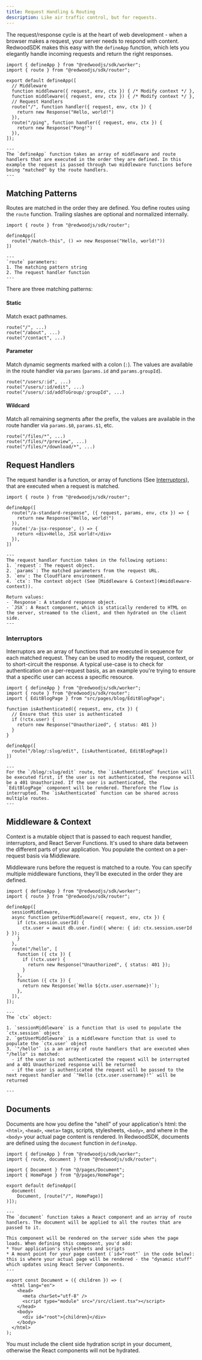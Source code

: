 ```yaml
---
title: Request Handling & Routing
description: Like air traffic control, but for requests.
---
```



The request/response cycle is at the heart of web development - when a browser makes a request, your server needs to respond with content. RedwoodSDK makes this easy with the `defineApp` function, which lets you elegantly handle incoming requests and return the right responses.

```tsx title="src/worker.tsx"
import { defineApp } from "@redwoodjs/sdk/worker";
import { route } from "@redwoodjs/sdk/router";

export default defineApp([
  // Middleware
  function middleware({ request, env, ctx }) { /* Modify context */ },
  function middleware({ request, env, ctx }) { /* Modify context */ },
  // Request Handlers
  route("/", function handler({ request, env, ctx }) {
    return new Response("Hello, world!")
  }),
  route("/ping", function handler({ request, env, ctx }) {
    return new Response("Pong!")
  }),
]);

---
The `defineApp` function takes an array of middleware and route handlers that are executed in the order they are defined. In this example the request is passed through two middleware functions before being "matched" by the route handlers.
---
```

## Matching Patterns

Routes are matched in the order they are defined. You define routes using the `route` function. Trailing slashes are optional and normalized internally.

```tsx title="src/worker.tsx" mark={4}
import { route } from "@redwoodjs/sdk/router";

defineApp([
  route("/match-this", () => new Response("Hello, world!"))
])

---
`route` parameters:
1. The matching pattern string
2. The request handler function
---
```

There are three matching patterns:

#### Static

Match exact pathnames.

```tsx
route("/", ...)
route("/about", ...)
route("/contact", ...)
```

#### Parameter

Match dynamic segments marked with a colon (`:`). The values are available in the route handler via `params` (`params.id` and `params.groupId`).

```tsx
route("/users/:id", ...)
route("/users/:id/edit", ...)
route("/users/:id/addToGroup/:groupId", ...)
```

#### Wildcard

Match all remaining segments after the prefix, the values are available in the route handler via `params.$0`, `params.$1`, etc.

```tsx
route("/files/*", ...)
route("/files/*/preview", ...)
route("/files/*/download/*", ...)
```

## Request Handlers

The request handler is a function, or array of functions (See [Interruptors](#interruptors)), that are executed when a request is matched.

```tsx title="src/worker.tsx" mark={4-9}
import { route } from "@redwoodjs/sdk/router";

defineApp([
  route("/a-standard-response", ({ request, params, env, ctx }) => {
    return new Response("Hello, world!")
  }),
  route('/a-jsx-response', () => {
    return <div>Hello, JSX world!</div>
  }),
])

---
The request handler function takes in the following options:
1. `request`: The request object.
2. `params`: The matched parameters from the request URL.
3. `env`: The Cloudflare environment.
4. `ctx`: The context object (See [Middleware & Context](#middleware-context)).

Return values:
- `Response`: A standard response object.
- `JSX`: A React component, which is statically rendered to HTML on the server, streamed to the client, and then hydrated on the client side.
---
```

### Interruptors

Interruptors are an array of functions that are executed in sequence for each matched request. They can be used to modify the request, context, or to short-circuit the response. A typical use-case is to check for authentication on a per-request basis, as an example you're trying to ensure that a specific user can access a specific resource.

```tsx title="src/worker.tsx" mark={5-10, 13} collapse={1-2}
import { defineApp } from "@redwoodjs/sdk/worker";
import { route } from "@redwoodjs/sdk/router";
import { EditBlogPage } from "src/pages/blog/EditBlogPage";

function isAuthenticated({ request, env, ctx }) {
  // Ensure that this user is authenticated
  if (!ctx.user) {
    return new Response("Unauthorized", { status: 401 })
  }
}

defineApp([
  route("/blog/:slug/edit", [isAuthenticated, EditBlogPage])
])

---
For the `/blog/:slug/edit` route, the `isAuthenticated` function will be executed first, if the user is not authenticated, the response will be a 401 Unauthorized. If the user is authenticated, the `EditBlogPage` component will be rendered. Therefore the flow is interrupted. The `isAuthenticated` function can be shared across multiple routes.
---
```

## Middleware & Context

Context is a mutable object that is passed to each request handler, interruptors, and React Server Functions. It's used to share data between the different parts of your application. You populate the context on a per-request basis via Middleware.

Middleware runs before the request is matched to a route. You can specify multiple middleware functions, they'll be executed in the order they are defined.

```tsx title="src/worker.tsx" mark={5-10}
import { defineApp } from "@redwoodjs/sdk/worker";
import { route } from "@redwoodjs/sdk/router";

defineApp([
  sessionMiddleware,
  async function getUserMiddleware({ request, env, ctx }) {
    if (ctx.session.userId) {
      ctx.user = await db.user.find({ where: { id: ctx.session.userId } });
    }
  },
  route("/hello", [
    function ({ ctx }) {
      if (!ctx.user) {
        return new Response("Unauthorized", { status: 401 });
      }
    },
    function ({ ctx }) {
      return new Response(`Hello ${ctx.user.username}!`);
    },
  ]),
]);

---
The `ctx` object:

1. `sessionMiddleware` is a function that is used to populate the `ctx.session` object
2. `getUserMiddleware` is a middleware function that is used to populate the `ctx.user` object
3. `"/hello"` is a an array of route handlers that are executed when "/hello" is matched:
  - if the user is not authenticated the request will be interrupted and a 401 Unauthorized response will be returned
  - if the user is authenticated the request will be passed to the next request handler and `"Hello {ctx.user.username}!"` will be returned

---
```

## Documents

Documents are how you define the "shell" of your application's html: the `<html>`, `<head>`, `<meta>` tags, scripts, stylesheets, `<body>`, and where in the `<body>` your actual page content is rendered. In RedwoodSDK, documents are defined using the `document` function in `defineApp`.

```tsx title="src/worker.tsx" "document"
import { defineApp } from "@redwoodjs/sdk/worker";
import { route, document } from "@redwoodjs/sdk/router";

import { Document } from "@/pages/Document";
import { HomePage } from "@/pages/HomePage";

export default defineApp([
  document(
    Document, [route("/", HomePage)]
)]);

---
The `document` function takes a React component and an array of route handlers. The document will be applied to all the routes that are passed to it.

This component will be rendered on the server side when the page loads. When defining this component, you'd add:
* Your application's stylesheets and scripts
* A mount point for your page content (`id="root"` in the code below): this is where your actual page will be rendered - the "dynamic stuff" which updates using React Server Components.
---
```

```tsx title="src/pages/Document.tsx" mark={7}
export const Document = ({ children }) => (
  <html lang="en">
    <head>
      <meta charSet="utf-8" />
      <script type="module" src="/src/client.tsx"></script>
    </head>
    <body>
      <div id="root">{children}</div>
    </body>
  </html>
);
```

<Aside type="caution" title="Client Side Hydration">
  You must include the client side hydration script in your document, otherwise
  the React components will not be hydrated.
</Aside>
